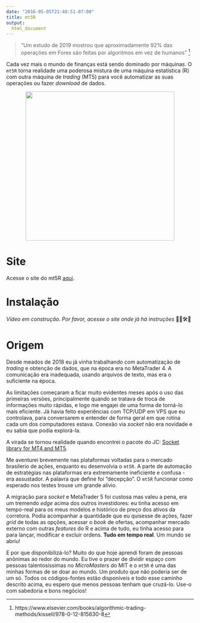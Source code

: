 ```yaml
---
date: "2016-05-05T21:48:51-07:00"
title: mt5R
output: 
  html_document
---
```


> "Um estudo de 2019 mostrou que aproximadamente 92% das operações em Forex são feitas por algoritmos em vez de humanos" [^1]

Cada vez mais o mundo de finanças está sendo dominado por máquinas. O `mt5R` torna realidade uma poderosa mistura de uma máquina estatística (R) com outra máquina de *trading* (MT5) para você automatizar as suas operações ou fazer *download* de dados.

<center>
![](../img/todoslogos.png){width=400px}
</center>

# Site

Acesse o site do mt5R [aqui](https://kinzel.github.io/mt5R/).

# Instalação

<!-- Vídeo de X minutos, explicando todo o processo de instalação aqui.  -->

*Vídeo em construção. Por favor, acesse o site onde já há instruções* 🚧👷🛠🚧

# Origem

Desde meados de 2018 eu já vinha trabalhando com automatização de *trading* e obtenção de dados, que na época era no MetaTrader 4. A comunicação era inadequada, usando arquivos de texto, mas era o suficiente na época.

As limitações começaram a ficar muito evidentes meses após o uso das primeiras versões, principalmente quando se tratava de troca de informações muito rápidas, e logo me engajei de uma forma de torná-lo mais eficiente. Já havia feito experiências com TCP/UDP em VPS que eu controlava, para conversarem e entender de forma geral em que rotina cada um dos computadores estava. Conexão via *socket* não era novidade e eu sabia que podia explorá-la.

A virada se tornou realidade quando encontrei o pacote do JC: [Socket library for MT4 and MT5](https://www.mql5.com/en/blogs/post/706665).

Me aventurei brevemente nas plataformas voltadas para o mercado brasilerio de ações, enquanto eu desenvolvia o `mt5R`. A parte de automação de estratégias nas plataformas era extremamente ineficiente e confusa - era assustador. A palavra que define foi "decepção". O `mt5R` funcionar como esperado nos testes trouxe um grande alívio.

A migração para *socket* e MetaTrader 5 foi custosa mas valeu a pena, era um tremendo *edge* acima dos outros investidores: eu tinha acesso em tempo-real para os meus modelos e histórico de preço dos ativos da corretora. Podia acompanhar a quantidade que eu quisesse de ações, fazer *grid* de todas as opções, acessar o *book* de ofertas, acompanhar mercado externo com outras *features* do R e acima de tudo, eu tinha acesso para para lançar, modificar e excluir ordens. **Tudo em tempo real**. Um mundo se abriu!

E por que disponibilizá-lo? Muito do que hoje aprendi foram de pessoas anônimas ao redor do mundo. Eu tive o prazer de dividir espaço com pessoas talentosíssimas no *MicroMasters* do MIT e o `mt5R` é uma das minhas formas de se doar ao mundo. Um produto que não poderia ser de um só. Todos os códigos-fontes estão disponíveis e todo esse caminho descrito acima, eu espero que menos pessoas tenham que cruzá-lo. Use-o com sabedoria e bons negócios!


[^1]: https://www.elsevier.com/books/algorithmic-trading-methods/kissell/978-0-12-815630-8
